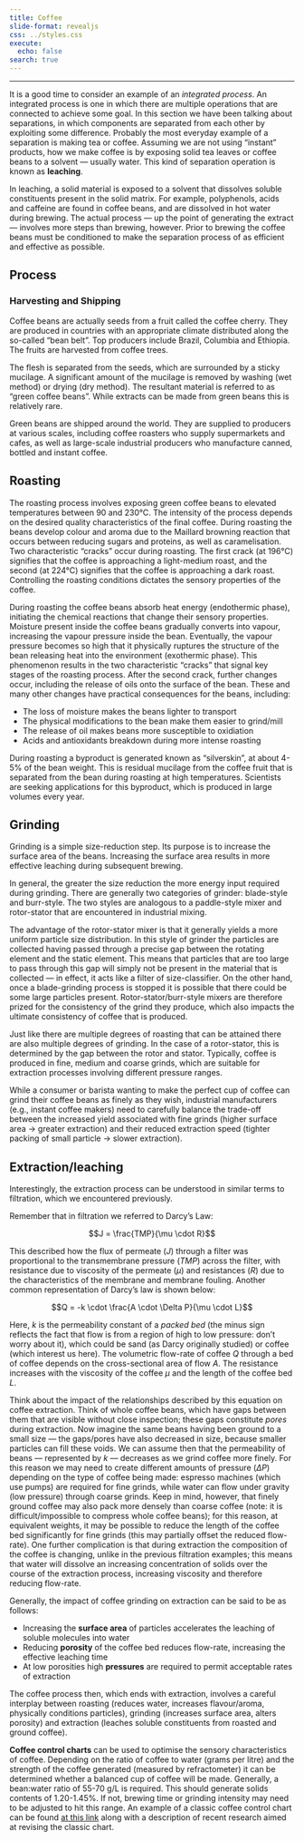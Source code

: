 ```yaml
---
title: Coffee 
slide-format: revealjs
css: ../styles.css
execute:
  echo: false
search: true
---
```

---

It is a good time to consider an example of an *integrated process*.
An integrated process is one in which there are multiple operations that are connected to achieve some goal.
In this section we have been talking about separations, in which components are separated from each other by exploiting some difference.
Probably the most everyday example of a separation is making tea or coffee.
Assuming we are not using "instant" products, how we make coffee is by exposing solid tea leaves or coffee beans to a solvent — usually water.
This kind of separation operation is known as **leaching**.

In leaching, a solid material is exposed to a solvent that dissolves soluble constituents present in the solid matrix.
For example, polyphenols, acids and caffeine are found in coffee beans, and are dissolved in hot water during brewing.
The actual process — up the point of generating the extract — involves more steps than brewing, however.
Prior to brewing the coffee beans must be conditioned to make the separation process of as efficient and effective as possible.

## Process

### Harvesting and Shipping

Coffee beans are actually seeds from a fruit called the coffee cherry.
They are produced in countries with an appropriate climate distributed along the so-called "bean belt".
Top producers include Brazil, Columbia and Ethiopia.
The fruits are harvested from coffee trees.

The flesh is separated from the seeds, which are surrounded by a sticky mucilage.
A significant amount of the mucilage is removed by washing (wet method) or drying (dry method).
The resultant material is referred to as "green coffee beans".
While extracts can be made from green beans this is relatively rare.

Green beans are shipped around the world.
They are supplied to producers at various scales, including
coffee roasters who supply supermarkets and cafes, as well as
large-scale industrial producers who manufacture canned, bottled
and instant coffee.

## Roasting

The roasting process involves exposing green coffee beans to elevated
temperatures between 90 and 230°C.
The intensity of the process depends on the desired quality characteristics
of the final coffee.
During roasting the beans develop colour and aroma due to the Maillard browning reaction that occurs between reducing sugars and proteins, as well as caramelisation.
Two characteristic "cracks" occur during roasting.
The first crack (at 196°C) signifies that the coffee is approaching a light-medium roast, and the second (at 224°C) signifies that the coffee is approaching a dark roast.
Controlling the roasting conditions dictates the sensory properties of the coffee.

During roasting the coffee beans absorb heat energy (endothermic phase), initiating the chemical reactions that change their sensory properties.
Moisture present inside the coffee beans gradually converts into vapour, increasing the vapour pressure inside the bean.
Eventually, the vapour pressure becomes so high that it physically ruptures the structure of the bean releasing heat into the environment (exothermic phase).
This phenomenon results in the two characteristic "cracks" that signal key stages of the roasting process.
After the second crack, further changes occur, including the release of oils onto the surface of the bean.
These and many other changes have practical consequences for the beans, including:

- The loss of moisture makes the beans lighter to transport
- The physical modifications to the bean make them easier to grind/mill
- The release of oil makes beans more susceptible to oxidiation
- Acids and antioxidants breakdown during more intense roasting

During roasting a byproduct is generated known as "silverskin", at about 4-5% of the bean weight.
This is residual mucilage from the coffee fruit that is separated from the bean during roasting at high temperatures.
Scientists are seeking applications for this byproduct, which is produced in large volumes every year.

## Grinding

Grinding is a simple size-reduction step.
Its purpose is to increase the surface area of the beans.
Increasing the surface area results in more effective leaching during subsequent brewing.

In general, the greater the size reduction the more energy input required during grinding.
There are generally two categories of grinder: blade-style and burr-style.
The two styles are analogous to a paddle-style mixer and rotor-stator that are encountered in industrial mixing.

The advantage of the rotor-stator mixer is that it generally yields a more uniform particle size distribution.
In this style of grinder the particles are collected having passed through a precise gap between the rotating element and the static element.
This means that particles that are too large to pass through this gap will simply not be present in the material that is collected — in effect, it acts like a filter of size-classifier.
On the other hand, once a blade-grinding process is stopped it is possible that there could be some large particles present.
Rotor-stator/burr-style mixers are therefore prized for the consistency of the grind they produce, which also impacts the ultimate consistency of coffee that is produced.

Just like there are multiple degrees of roasting that can be attained there are also multiple degrees of grinding.
In the case of a rotor-stator, this is determined by the gap between the rotor and stator.
Typically, coffee is produced in fine, medium and coarse grinds, which are suitable for extraction processes involving different pressure ranges.

While a consumer or barista wanting to make the perfect cup of coffee can grind their coffee beans as finely as they wish, industrial manufacturers (e.g., instant coffee makers) need to carefully balance the trade-off between the increased yield associated with fine grinds (higher surface area -> greater extraction) and their reduced extraction speed (tighter packing of small particle -> slower extraction).

## Extraction/leaching

Interestingly, the extraction process can be understood in similar terms to filtration, which we encountered previously.

Remember that in filtration we referred to Darcy's Law:

$$J = \frac{TMP}{\mu \cdot R}$$

This described how the flux of permeate ($J$) through a filter was proportional to the transmembrane pressure ($TMP$) across the filter, with resistance due to viscosity of the permeate ($\mu$) and resistances ($R$) due to the characteristics of the membrane and membrane fouling.
Another common representation of Darcy's law is shown below:

$$Q = -k \cdot \frac{A \cdot \Delta P}{\mu \cdot L}$$

Here, $k$ is the permeability constant of a *packed bed* (the minus sign reflects the fact that flow is from a region of high to low pressure: don't worry about it), which could be sand (as Darcy originally studied) or coffee (which interest us here).
The volumetric flow-rate of coffee $Q$ through a bed of coffee depends on the cross-sectional area of flow $A$.
The resistance increases with the viscosity of the coffee $\mu$ and the length of the coffee bed $L$.

Think about the impact of the relationships described by this equation on coffee extraction.
Think of whole coffee beans, which have gaps between them that are visible without close inspection; these gaps constitute *pores* during extraction.
Now imagine the same beans having been ground to a small size — the gaps/pores have also decreased in size, because smaller particles can fill these voids.
We can assume then that the permeability of beans — represented by $k$ — decreases as we grind coffee more finely.
For this reason we may need to create different amounts of pressure ($\Delta P$) depending on the type of coffee being made: espresso machines (which use pumps) are required for fine grinds, while water can flow under gravity (low pressure) through coarse grinds.
Keep in mind, however, that finely ground coffee may also pack more densely than coarse coffee (note: it is difficult/impossible to compress whole coffee beans); for this reason, at equivalent weights, it may be possible to reduce the length of the coffee bed significantly for fine grinds (this may partially offset the reduced flow-rate).
One further complication is that during extraction the composition of the coffee is changing, unlike in the previous filtration examples; this means that water will dissolve an increasing concentration of solids over the course of the extraction process, increasing viscosity and therefore reducing flow-rate.

Generally, the impact of coffee grinding on extraction can be said to be as follows:

- Increasing the **surface area** of particles accelerates the leaching of soluble molecules into water
- Reducing **porosity** of the coffee bed reduces flow-rate, increasing the effective leaching time
- At low porosities high **pressures** are required to permit acceptable rates of extraction

The coffee process then, which ends with extraction, involves a careful interplay between roasting (reduces water, increases flavour/aroma, physically conditions particles), grinding (increases surface area, alters porosity) and extraction (leaches soluble constituents from roasted and ground coffee).

**Coffee control charts** can be used to optimise the sensory characteristics of coffee.
Depending on the ratio of coffee to water (grams per litre) and the strength of the coffee generated (measured by refractometer) it can be determined whether a balanced cup of coffee will be made.
Generally, a bean:water ratio of 55-70 g/L is required.
This should generate solids contents of 1.20-1.45%.
If not, brewing time or grinding intensity may need to be adjusted to hit this range.
An example of a classic coffee control chart can be found [at this link](https://sca.coffee/sca-news/25/issue-13/towards-a-new-brewing-chart) along with a description of recent research aimed at revising the classic chart.
